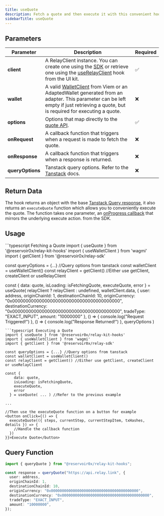```yaml
---
title: useQuote
description: Fetch a quote and then execute it with this convenient hook
sidebarTitle: useQuote
---
```


## Parameters

| Parameter    | Description                                                                                                                                                                                                                   | Required |
| ------------ | ----------------------------------------------------------------------------------------------------------------------------------------------------------------------------------------------------------------------------- | -------- |
| **client**       | A RelayClient instance. You can create one using the [SDK](http://localhost:3000/references/sdk/createClient) or retrieve one using the [useRelayClient](/) hook from the UI kit.                                             | ✅       |
| **wallet**       | A valid [WalletClient](https://viem.sh/docs/clients/wallet.html) from Viem or an AdaptedWallet generated from an adapter. This parameter can be left empty if just retrieving a quote, but is required for executing a quote. | ❌       |
| **options**      | Options that map directly to the [quote API](/references/api/get-quote).                                                                                                                                                 | ✅       |
| **onRequest**    | A callback function that triggers when a request is made to fetch the quote.                                                                                                                                                  | ❌       |
| **onResponse**   | A callback function that triggers when a response is returned.                                                                                                                                                                | ❌       |
| **queryOptions** | Tanstack query options. Refer to the [Tanstack](https://tanstack.com/query/latest/docs/framework/react/guides/query-options) docs.                                                                                            | ❌       |

## Return Data

The hook returns an object with the base [Tanstack Query response](https://tanstack.com/query/v5/docs/framework/react/reference/useQuery), it also returns an `executeQuote` function which allows you to conveniently execute the quote. The function takes one parameter, an [onProgress callback](/references/sdk/actions/execute) that mirrors the underlying execute action. from the SDK.

## Usage

<CodeGroup>
```typescript Fetching a Quote
import { useQuote } from '@reservoir0x/relay-kit-hooks'
import { useWalletClient } from 'wagmi'
import { getClient } from '@reservoir0x/relay-sdk'

const queryOptions = {...} //Query options from tanstack
const walletClient = useWalletClient()
const relayClient = getClient() //Either use getClient, createClient or useRelayClient

const {
data: quote,
isLoading: isFetchingQuote,
executeQuote,
error
} = useQuote(
relayClient ? relayClient : undefined,
walletClient.data,
{
user: address,
originChainId: 1,
destinationChainId: 10,
originCurrency: "0x0000000000000000000000000000000000000000",
destinationCurrency: "0x0000000000000000000000000000000000000000",
tradeType: "EXACT_INPUT",
amount: "10000000"
},
() => {
console.log("Request Triggered!")
},
() => {
console.log("Response Returned!")
},
queryOptions
)

````
```typescript Executing a Quote
import { useQuote } from '@reservoir0x/relay-kit-hooks'
import { useWalletClient } from 'wagmi'
import { getClient } from '@reservoir0x/relay-sdk'

const queryOptions = {...} //Query options from tanstack
const walletClient = useWalletClient()
const relayClient = getClient() //Either use getClient, createClient or useRelayClient

const {
    data: quote,
    isLoading: isFetchingQuote,
    executeQuote,
    error
  } = useQuote( ... ) //Refer to the previous example

...

//Then use the executeQuote function on a button for example
<button onClick={() => {
  executeQuote(({ steps, currentStep, currentStepItem, txHashes, details }) => {
    //Handle the callback function
  })
}}>Execute Quote</button>

````

</CodeGroup>

## Query Function

```typescript
import { queryQuote } from "@reservoir0x/relay-kit-hooks";

const response = queryQuote("https://api.relay.link", {
  user: address,
  originChainId: 1,
  destinationChainId: 10,
  originCurrency: "0x0000000000000000000000000000000000000000",
  destinationCurrency: "0x0000000000000000000000000000000000000000",
  tradeType: "EXACT_INPUT",
  amount: "10000000",
});
```
